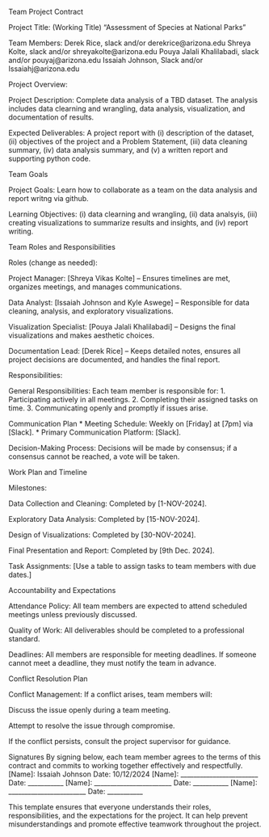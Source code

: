 

Team Project Contract

Project Title: (Working Title) "Assessment of Species at National Parks"

Team Members:
Derek Rice, slack and/or derekrice@arizona.edu
Shreya Kolte, slack and/or shreyakolte@arizona.edu
Pouya Jalali Khalilabadi, slack and/or pouyaj@arizona.edu
Issaiah Johnson, Slack and/or Issaiahj@arizona.edu

Project Overview: 

Project Description: Complete data analysis of a TBD dataset. The analysis includes data clearning and wrangling, data analysis, visualization, and documentation of results. 

Expected Deliverables: A project report with (i) description of the dataset, (ii) objectives of the project and a Problem Statement, (iii) data cleaning summary, (iv) data analysis summary, and (v) a written report and supporting python code. 

Team Goals

Project Goals: Learn how to collaborate as a team on the data analysis and report writng via github. 

Learning Objectives: (i) data clearning and wrangling, (ii) data analsyis, (iii) creating visualizations to summarize results and insights, and (iv) report writing. 

Team Roles and Responsibilities

Roles (change as needed):

Project Manager: [Shreya Vikas Kolte] – Ensures timelines are met, organizes meetings, and manages communications.

Data Analyst: [Issaiah Johnson and Kyle Aswege] – Responsible for data cleaning, analysis, and exploratory visualizations.

Visualization Specialist: [Pouya Jalali Khalilabadi] – Designs the final visualizations and makes aesthetic choices.

Documentation Lead: [Derek Rice] – Keeps detailed notes, ensures all project decisions are documented, and handles the final report.



Responsibilities:

General Responsibilities: Each team member is responsible for:
1. Participating actively in all meetings.
2. Completing their assigned tasks on time.
3. Communicating openly and promptly if issues arise.

Communication Plan
* Meeting Schedule: Weekly on [Friday] at [7pm] via [Slack].
* Primary Communication Platform: [Slack].

Decision-Making Process: Decisions will be made by consensus; if a consensus cannot be reached, a vote will be taken.

Work Plan and Timeline

Milestones:

Data Collection and Cleaning: Completed by [1-NOV-2024].

Exploratory Data Analysis: Completed by [15-NOV-2024].

Design of Visualizations: Completed by [30-NOV-2024].

Final Presentation and Report: Completed by [9th Dec. 2024].

Task Assignments: [Use a table to assign tasks to team members with due dates.]

Accountability and Expectations

Attendance Policy: All team members are expected to attend scheduled meetings unless previously discussed.

Quality of Work: All deliverables should be completed to a professional standard.

Deadlines: All members are responsible for meeting deadlines. If someone cannot meet a deadline, they must notify the team in advance.

Conflict Resolution Plan

Conflict Management: If a conflict arises, team members will:

Discuss the issue openly during a team meeting.

Attempt to resolve the issue through compromise.

If the conflict persists, consult the project supervisor for guidance.

Signatures
By signing below, each team member agrees to the terms of this contract and commits to working together effectively and respectfully.
[Name]: Issaiah Johnson          Date: 10/12/2024
[Name]: ________________________ Date: ___________
[Name]: ________________________ Date: ___________
[Name]: ________________________ Date: ___________

This template ensures that everyone understands their roles, responsibilities, and the expectations for the project. It can help prevent misunderstandings and promote effective teamwork throughout the project.
